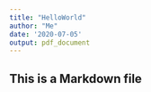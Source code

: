 ```yaml
---
title: "HelloWorld"
author: "Me"
date: '2020-07-05'
output: pdf_document
---
```

## This is a Markdown file
